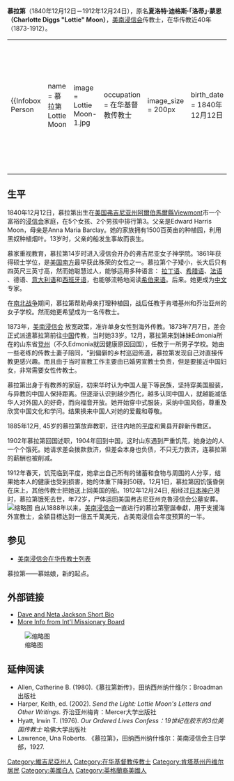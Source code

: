 '''慕拉第'''（1840年12月12日－1912年12月24日），原名'''夏洛特·迪格斯·「洛蒂」·蒙恩（Charlotte Diggs "Lottie" Moon）'''，[[美南浸信会|美南浸信会]]传教士，在华传教近40年（1873-1912）。
{|align="right" 
|{{Infobox Person
| name   = 慕拉第<br />Lottie Moon
| image     = Lottie Moon-1.jpg
| occupation  = 在华基督教传教士
| image_size  = 200px
| birth_date  = 1840年12月12日
| birth_place = 美国[[弗吉尼亚州|弗吉尼亚州]][[阿爾伯馬爾縣_(維吉尼亞州)|阿爾伯馬爾縣]]
| death_date  = 1912年12月24日
| death_place = [[日本|日本]][[神户|神户]]
}}
|-
|}

==生平==

1840年12月12日，慕拉第出生在[[美国|美国]][[弗吉尼亚州|弗吉尼亚州]][[阿爾伯馬爾縣_(維吉尼亞州)|阿爾伯馬爾縣]]Viewmont市一个富裕的[[浸信会|浸信会]]家庭，在5个女孩、2个男孩中排行第3。父亲是Edward Harris Moon，母亲是Anna Maria Barclay。她的家族拥有1500百英亩的种植园，利用黑奴种植烟叶。13岁时，父亲的船发生事故而丧生。

慕家重视教育，慕拉第14岁时进入浸信会开办的弗吉尼亚女子神学院。1861年获得硕士学位，是[[美国南方|美国南方]]最早获此殊荣的女性之一。慕拉第个子矮小，长大后只有四英尺三英寸高，然而她聪慧过人，能够运用多种语言： [[拉丁语|拉丁语]]、[[希腊语|希腊语]]、[[法语|法语]] 、德语、[[意大利语|意大利语]]和[[西班牙语|西班牙语]]，也能够流畅地阅读[[希伯来语|希伯来语]]。后来。她更成为[[中文|中文]]专家。

在[[南北战争|南北战争]]期间，慕拉第帮助母亲打理种植园，战后任教于肯塔基州和乔治亚州的女子学校。然而她更希望成为一名传教士。

1873年，[[美南浸信会|美南浸信会]] 放宽政策，准许单身女性到海外传教。1873年7月7日，差会正式派遣慕拉第前往[[中国|中国]]传教，当时她33岁。12月，慕拉第来到妹妹Edmonia所在的山东省[[登州|登州]]（不久Edmonia就因健康原因回国），任教于一所男子学校。她由一些老练的传教士妻子陪同，“到偏僻的乡村巡迴佈道，慕拉第发现自己对直接传教更感兴趣。而且由于当时宣教工作主要由已婚男宣教士负责，但是要接近中国妇女，非常需要女性传教士。

慕拉第出身于有教养的家庭，初来华时认为中国人是下等民族，坚持穿美国服装，与异教的中国人保持距离。但逐渐认识到越少西化，越多认同中国人，就越能减低华人对外国人的好奇，而向福音开放。她开始穿中式服装，采纳中国风俗，尊重及欣赏中国文化和学问。结果换来中国人对她的爱戴和尊敬。

1885年12月, 45岁的慕拉第放弃教职，迁往内地的[[平度|平度]]和黄县开辟新传教区。

1902年慕拉第回国述职，1904年回到中国，这时山东遇到严重饥荒，她身边的人一个个饿死。她请求差会拨款救济，但差会本身也负债，不只无力救济，连慕拉第的薪酬也被削减。

1912年春天，饥荒临到平度，她拿出自己所有的储蓄和食物与周围的人分享，结果她本人的健康也受到损害，她的体重下降到50磅。12月1日，慕拉第因饥饿昏倒在床上，其他传教士把她送上回美国的船。1912年12月24日, 船经过[[日本|日本]][[神户|神户]]港时，慕拉第饿死去世，年72岁，尸体运回美国弗吉尼亚州克魯浸信会公墓安葬。
[[File:Grave_of_Lottie_Moon.jpg|缩略图]]
自从1888年以来，[[美南浸信会|美南浸信会]]一直进行的慕拉第聖誕奉獻，用于支援海外宣教士，金額目標达到一億五千萬美元，占美南浸信会年度预算的一半。

==参见==
*[[美南浸信会在华传教士列表|美南浸信会在华传教士列表]]
慕拉第——慕姑娘，新的起点。

==外部链接==
*[http://trailblazerbooks.com/books/Moon/Moon-bio.html Dave and Neta Jackson Short Bio ] {{Wayback|url=http://trailblazerbooks.com/books/Moon/Moon-bio.html |date=20210119074310 }}
*[https://web.archive.org/web/20070418212811/http://ime.imb.org/lottiemoon/one.asp More Info from Int'l Missionary Board]

[[File:Lottiemoonmonument.jpg|缩略图]]

==延伸阅读==
* Allen, Catherine B. (1980).《慕拉第新传》，田纳西州纳什维尔：Broadman出版社
* Harper, Keith, ed. (2002). ''Send the Light: Lottie Moon's Letters and Other Writings.'' 乔治亚州梅肯：Mercer大学出版社
* Hyatt, Irwin T. (1976). ''Our Ordered Lives Confess：19世纪在胶东的3位美国传教士'' 哈佛大学出版社
* Lawrence, Una Roberts. 《慕拉第》，田纳西州纳什维尔：美南浸信会主日学部，1927.
{{中國基督教史}}
{{Authority control}}
{{DEFAULTSORT: Moon, Lottie}}
[[Category:維吉尼亞州人|Category:維吉尼亞州人]]
[[Category:在华基督教传教士|Category:在华基督教传教士]]
[[Category:肯塔基州丹维尔居民|Category:肯塔基州丹维尔居民]]
[[Category:美國白人|Category:美國白人]]
[[Category:英格蘭裔美國人|Category:英格蘭裔美國人]]